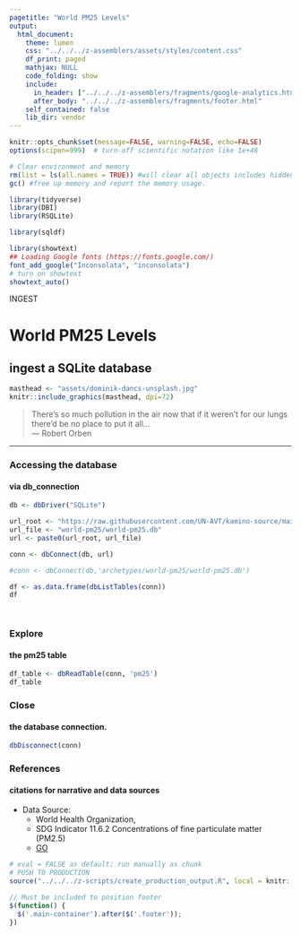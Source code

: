 ```yaml
---
pagetitle: "World PM25 Levels"
output: 
  html_document:
    theme: lumen
    css: "../../../z-assemblers/assets/styles/content.css"
    df_print: paged
    mathjax: NULL
    code_folding: show
    include:
      in_header: ["../../../z-assemblers/fragments/google-analytics.html", "../../../z-assemblers/fragments/header.html"]
      after_body: "../../../z-assemblers/fragments/footer.html"
    self_contained: false
    lib_dir: vendor
---
```


```r

knitr::opts_chunk$set(message=FALSE, warning=FALSE, echo=FALSE)
options(scipen=999)  # turn-off scientific notation like 1e+48

# Clear environment and memory
rm(list = ls(all.names = TRUE)) #will clear all objects includes hidden objects.
gc() #free up memory and report the memory usage.

library(tidyverse)
library(DBI)
library(RSQLite)

library(sqldf)

library(showtext)
## Loading Google fonts (https://fonts.google.com/)
font_add_google("Inconsolata", "inconsolata")
# turn on showtext
showtext_auto()

```


<div class="activity">
INGEST  
</div>

# World PM25 Levels
## ingest a SQLite database

```r

masthead <- "assets/dominik-dancs-unsplash.jpg"
knitr::include_graphics(masthead, dpi=72)

```

> There's so much pollution in the air now that if it weren't for our lungs there'd be no place to put it all...\
--- Robert Orben\

***


### Accessing the database
#### via db_connection


```r


db <- dbDriver("SQLite")

url_root <- "https://raw.githubusercontent.com/UN-AVT/kamino-source/main/sources/0-shared/data/"
url_file <- "world-pm25/world-pm25.db"
url <- paste0(url_root, url_file)

conn <- dbConnect(db, url)

#conn <- dbConnect(db,'archetypes/world-pm25/world-pm25.db')

df <- as.data.frame(dbListTables(conn))
df




```


### Explore
#### the pm25 table


```r

df_table <- dbReadTable(conn, 'pm25')
df_table

```


### Close
#### the database connection.


```r

dbDisconnect(conn)

```


### References
#### citations for narrative and data sources

* Data Source:
  * World Health Organization, 
  * SDG Indicator 11.6.2 Concentrations of fine particulate matter (PM2.5)
  * [GO](https://www.who.int/data/gho/data/indicators/indicator-details/GHO/concentrations-of-fine-particulate-matter-(pm2-5)){target="_blank"}



```r

# eval = FALSE as default; run manually as chunk
# PUSH TO PRODUCTION
source("../../../z-scripts/create_production_output.R", local = knitr::knit_global())

```


```js

// Must be included to position footer
$(function() {
  $('.main-container').after($('.footer'));
})

```

